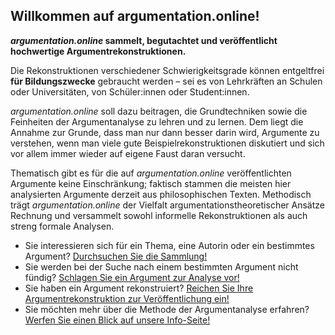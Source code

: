 ## Willkommen auf argumentation.online!

**_argumentation.online_ sammelt, begutachtet und veröffentlicht hochwertige Argumentrekonstruktionen.**

Die Rekonstruktionen verschiedener Schwierigkeitsgrade können entgeltfrei **für Bildungszwecke** gebraucht werden – sei es von Lehrkräften an Schulen oder Universitäten, von Schüler:innen oder Student:innen.

_argumentation.online_ soll dazu beitragen, die Grundtechniken sowie die Feinheiten der Argumentanalyse zu lehren und zu lernen. Dem liegt die Annahme zur Grunde, dass man nur dann besser darin wird, Argumente zu verstehen, wenn man viele gute Beispielrekonstruktionen diskutiert und sich vor allem immer wieder auf eigene Faust daran versucht.

Thematisch gibt es für die auf _argumentation.online_ veröffentlichten Argumente keine Einschränkung; faktisch stammen die meisten hier analysierten Argumente derzeit aus philosophischen Texten. Methodisch trägt _argumentation.online_ der Vielfalt argumentationstheoretischer Ansätze Rechnung und versammelt sowohl informelle Rekonstruktionen als auch streng formale Analysen.

- Sie interessieren sich für ein Thema, eine Autorin oder ein bestimmtes Argument? [Durchsuchen Sie die Sammlung!](/reconstructions)
- Sie werden bei der Suche nach einem bestimmten Argument nicht fündig? [Schlagen Sie ein Argument zur Analyse vor!](/the-project#kontakt)
- Sie haben ein Argument rekonstruiert? [Reichen Sie Ihre Argumentrekonstruktion zur Veröffentlichung ein!](/the-project#kontakt)
- Sie möchten mehr über die Methode der Argumentanalyse erfahren? [Werfen Sie einen Blick auf unsere Info-Seite!](/about-arguments)
